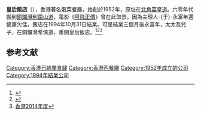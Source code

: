 '''皇后飯店'''（{{lang-en|Queen's Cafe}}），香港著名俄菜餐廳，始創於1952年，原址在[[北角|北角]][[英皇道|英皇道]]。六零年代搬到[[銅鑼灣|銅鑼灣]][[利園山道|利園山道]]，電影《[[阿飛正傳|阿飛正傳]]》曾在此取景。因為主理人-{于}-永富年邁健康欠佳，飯店在1994年10月31日結業。可是結業三個月後永富年，太太及兒子，在銅鑼灣希慎道，重開皇后飯店。<ref>{{cite book|title=商城故事——銅鑼灣百年變遷|last=鍾|first=寶賢|year=2009年1月|publisher=中華書局|pages=208–211}}</ref><ref>{{cite book|url=https://books.google.com.hk/books?id=qzkqAwAAQBAJ&pg=PA141&dq=%22%E7%9A%87%E5%90%8E%E9%A3%AF%E5%BA%97%22+-inpublisher:icon&hl=en&sa=X&ei=jB3XVJSKLcLnsATi_YE4#v=onepage&q=%22%E7%9A%87%E5%90%8E%E9%A3%AF%E5%BA%97%22%20-inpublisher%3Aicon&f=false|title=搭地鐵吃香港美食|access-date=2015-02-08|archive-date=2015-02-08|archive-url=https://web.archive.org/web/20150208113052/https://books.google.com.hk/books?id=qzkqAwAAQBAJ&pg=PA141&dq=%22%E7%9A%87%E5%90%8E%E9%A3%AF%E5%BA%97%22+-inpublisher:icon&hl=en&sa=X&ei=jB3XVJSKLcLnsATi_YE4#v=onepage&q=%22%E7%9A%87%E5%90%8E%E9%A3%AF%E5%BA%97%22%20-inpublisher%3Aicon&f=false|dead-url=no}}</ref><ref>[https://books.google.com.hk/books?id=sHvoAwAAQBAJ&pg=PA42&dq=%22%E7%9A%87%E5%90%8E%E9%A3%AF%E5%BA%97%22&hl=zh-CN&sa=X&ei=DRTYVMbjJ_aKsQSezYKYDg&ved=0CCsQ6AEwAA#v=onepage&q=%22%E7%9A%87%E5%90%8E%E9%A3%AF%E5%BA%97%22&f=false 香港2014年度]</ref>

==参考文献==
{{reflist}}

[[Category:香港已結業食肆|Category:香港已結業食肆]]
[[Category:香港西餐廳|Category:香港西餐廳]]
[[Category:1952年成立的公司|Category:1952年成立的公司]]
[[Category:1994年結業公司|Category:1994年結業公司]]
{{hk-stub}}